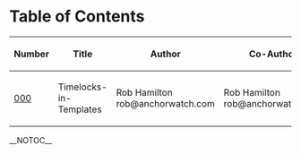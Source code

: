 =Table of Contents=
{| class="wikitable sortable" style="width: auto; text-align: center; font-size: smaller; table-layout: fixed;"
!Number
!Title
!Author
!Co-Author
!Created
!Updated
!Version
!Status
|- style="background-color: #ffcfcf"
| [[MinT-000.mediawiki|000]]
| Timelocks-in-Templates
| Rob Hamilton rob@anchorwatch.com
| Rob Hamilton rob@anchorwatch.com
| 2023-09-11
| 2023-09-11
| v0.0.1
| Active
|}

__NOTOC__
